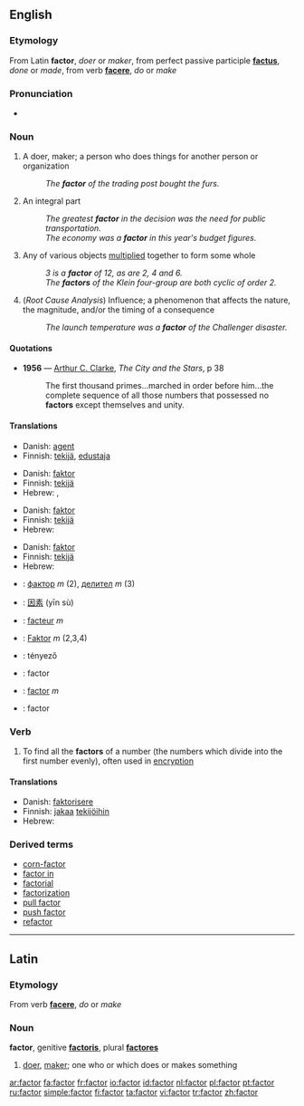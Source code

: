 {{wikipedia}}
==English==

===Etymology===
From Latin '''factor''', ''doer'' or ''maker'', from perfect passive participle '''[[factus]]''', ''done'' or ''made'', from verb '''[[facere]]''', ''do'' or ''make''

===Pronunciation===
*{{audio|en-us-factor.ogg|Audio (US)}}

===Noun===
{{en-noun}}

# A doer, maker; a person who does things for another person or organization
#: ''The '''factor''' of the trading post bought the furs.''
# An integral part
#:''The greatest '''factor''' in the decision was the need for public transportation.''
#:''The economy was a '''factor''' in this year's budget figures.''
# {{mathematics}} Any of various objects [[multiply|multiplied]] together to form some whole
#:''3 is a '''factor''' of 12, as are 2, 4 and 6.''
#:''The '''factors''' of the Klein four-group are both cyclic of order 2.''
# (''Root Cause Analysis'') Influence; a phenomenon that affects the nature, the magnitude, and/or the timing of a consequence
#:''The launch temperature was a '''factor''' of the Challenger disaster.''

====Quotations====
*'''1956''' — [[w:Arthur C. Clarke|Arthur C. Clarke]], ''The City and the Stars'', p 38
*:The first thousand primes...marched in order before him...the complete sequence of all those numbers that possessed no '''factors''' except themselves and unity.

====Translations====
{{trans-top|doer, maker}}
*Danish: [[agent#Danish|agent]] {{c}}
*Finnish: [[tekijä]], [[edustaja]]
{{trans-mid}}
{{trans-bottom}}

{{trans-top|integral part}}
*Danish: [[faktor]] {{c}}
*Finnish: [[tekijä]]
*Hebrew: {{he-translation|גורם|gorém}} {{m}}, {{he-translation|חלק אינטגרלי|khelék integráli}} {{m}}
{{trans-mid}}
{{trans-bottom}}

{{trans-top|mathematical sense}}
*Danish: [[faktor]] {{c}}
*Finnish: [[tekijä]]
*Hebrew: {{he-translation|גורם|gorém}} {{m}}
{{trans-mid}}
{{trans-bottom}}

{{trans-top|influence}}
*Danish: [[faktor]] {{c}}
*Finnish: [[tekijä]]
*Hebrew: {{he-translation|גורם|gorém}} {{m}}
{{trans-mid}}
{{trans-bottom}}

{{checktrans}}
{{trans-top|translations to be checked}}
*{{ttbc|Bulgarian}}: [[фактор]] ''m'' (2), [[делител]] ''m'' (3)
*{{ttbc|Chinese}}: [[因素]] (yīn sù)
*{{ttbc|French}}: [[facteur]] ''m''
*{{ttbc|German}}: [[Faktor]] ''m'' (2,3,4)
*{{ttbc|Hungarian}}: tényező
*{{ttbc|Interlingua}}: factor
*{{ttbc|Latin}}: [[#Latin|factor]] ''m''
*{{ttbc|Spanish}}: factor
{{trans-bottom}}

===Verb===
{{en-verb}}

# To find all the '''factors''' of a number (the numbers which divide into the first number evenly), often used in [[encryption]]

====Translations====
{{trans-top|to find all factors of a number}}
*Danish: [[faktorisere]]
*Finnish: [[jakaa]] [[tekijä|tekijöihin]]
*Hebrew: {{he-translation|לפרק לגורמים|lefarék legormím}}
{{trans-mid}}
{{trans-bottom}}

===Derived terms===
*[[corn-factor]]
*[[factor in]]
*[[factorial]]
*[[factorization]]
*[[pull factor]]
*[[push factor]]
*[[refactor]]

----

==Latin==

===Etymology===
From verb '''[[facere]]''', ''do'' or ''make''

===Noun===
'''factor''', genitive '''[[factoris]]''', plural '''[[factores]]'''

# [[doer]], [[maker]]; one who or which does or makes something

[[ar:factor]]
[[fa:factor]]
[[fr:factor]]
[[io:factor]]
[[id:factor]]
[[nl:factor]]
[[pl:factor]]
[[pt:factor]]
[[ru:factor]]
[[simple:factor]]
[[fi:factor]]
[[ta:factor]]
[[vi:factor]]
[[tr:factor]]
[[zh:factor]]
